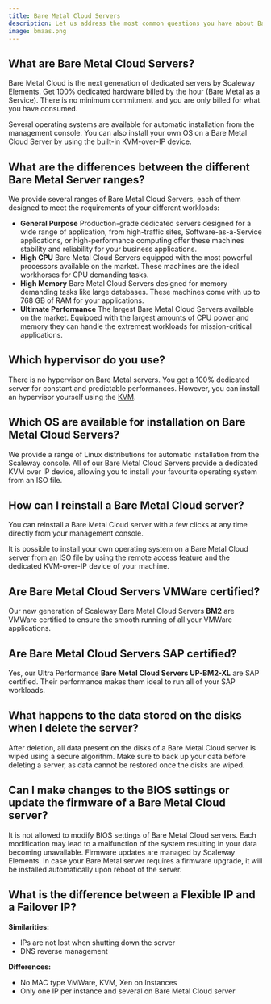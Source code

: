 ```yaml
---
title: Bare Metal Cloud Servers
description: Let us address the most common questions you have about Bare Metal as a Service.
image: bmaas.png
---
```


## What are Bare Metal Cloud Servers?

Bare Metal Cloud is the next generation of dedicated servers by Scaleway Elements. Get 100% dedicated hardware billed by the hour (Bare Metal as a Service). There is no minimum commitment and you are only billed for what you have consumed.

Several operating systems are available for automatic installation from the management console. You can also install your own OS on a Bare Metal Cloud Server by using the built-in KVM-over-IP device.

## What are the differences between the different Bare Metal Server ranges?

We provide several ranges of Bare Metal Cloud Servers, each of them designed to meet the requirements of your different workloads: 
- **General Purpose**
Production-grade dedicated servers designed for a wide range of application, from high-traffic sites, Software-as-a-Service applications, or high-performance computing offer these machines stability and reliability for your business applications.
- **High CPU**
Bare Metal Cloud Servers equipped with the most powerful processors available on the market. These machines are the ideal workhorses for CPU demanding tasks.     
- **High Memory**
Bare Metal Cloud Servers designed for memory demanding tasks like large databases. These machines come with up to 768 GB of RAM for your applications. 
- **Ultimate Performance** 
The largest Bare Metal Cloud Servers available on the market. Equipped with the largest amounts of CPU power and memory they can handle the extremest workloads for mission-critical applications. 

## Which hypervisor do you use?

There is no hypervisor on Bare Metal servers. You get a 100% dedicated server for constant and predictable performances. However, you can install an hypervisor yourself using the [KVM](/compute/bare-metal-cloud/how-to/install-server-from-kvm/).

## Which OS are available for installation on Bare Metal Cloud Servers?

We provide a range of Linux distributions for automatic installation from the Scaleway console. All of our Bare Metal Cloud Servers provide a dedicated KVM over IP device, allowing you to install your favourite operating system from an ISO file.

## How can I reinstall a Bare Metal Cloud server?

You can reinstall a Bare Metal Cloud server with a few clicks at any time directly from your management console.

It is possible to install your own operating system on a Bare Metal Cloud server from an ISO file by using the remote access feature and the dedicated KVM-over-IP device of your machine.

## Are Bare Metal Cloud Servers VMWare certified?

Our new generation of Scaleway Bare Metal Cloud Servers **BM2** are VMWare certified to ensure the smooth running of all your VMWare applications. 

## Are Bare Metal Cloud Servers SAP certified?

Yes, our Ultra Performance **Bare Metal Cloud Servers UP-BM2-XL** are SAP certified. Their performance makes them ideal to run all of your SAP workloads.

## What happens to the data stored on the disks when I delete the server?

After deletion, all data present on the disks of a Bare Metal Cloud server is wiped using a secure algorithm. Make sure to back up your data before deleting a server, as data cannot be restored once the disks are wiped.

## Can I make changes to the BIOS settings or update the firmware of a Bare Metal Cloud server?

It is not allowed to modify BIOS settings of Bare Metal Cloud servers. Each modification may lead to a malfunction of the system resulting in your data becoming unavailable.
Firmware updates are managed by Scaleway Elements. In case your Bare Metal server requires a firmware upgrade, it will be installed automatically upon reboot of the server.

## What is the difference between a Flexible IP and a Failover IP?

**Similarities:** 
- IPs are not lost when shutting down the server 
- DNS reverse management 

**Differences:** 
- No MAC type VMWare, KVM, Xen on Instances 
- Only one IP per instance and several on Bare Metal Cloud server